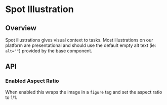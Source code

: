 
<Meta of={SpotIllustrationStories} />

# Spot Illustration

<ResourceLinks
  sourceCode="https://github.com/cultureamp/kaizen-design-system/tree/main/packages/components/src/Illustration"
  figma="https://www.figma.com/file/eZKEE5kXbEMY3lx84oz8iN/%F0%9F%92%9C-UI-Kit%3A-Heart?type=design&node-id=50176%3A251125&mode=design&t=5GnjF9A8Wnd9UmHY-1"
  designGuidelines="https://cultureamp.atlassian.net/wiki/spaces/DesignSystem/pages/3082060340/Illustration"
  className="!mb-8"
/>

<KaioNotification />

<Installation
  installCommand="yarn add @kaizen/components"
  importStatement='import { CompanyDetails } from "@kaizen/components"'
/>

## Overview

Spot illustrations gives visual context to tasks. Most illustrations on our platform are presentational and should use the default empty alt text (ie: `alt=""`) provided by the base component.

<Canvas of={SpotIllustrationStories.Playground} />
<Controls of={SpotIllustrationStories.Playground} />

## API

### Enabled Aspect Ratio

When enabled this wraps the image in a `figure` tag and set the aspect ratio to 1/1.

<Canvas of={SpotIllustrationStories.EnabledAspectRatio} />

